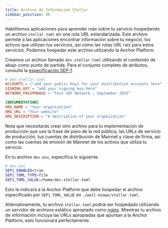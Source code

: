 ```yaml
---
title: Archivo de Información Stellar
sidebar_position: 40
---
```



Habilitemos aplicaciones para aprender más sobre tu servicio hospedando un archivo `stellar.toml` en una ruta URL estandarizada. Este archivo permite a las aplicaciones encontrar información sobre tu negocio, los activos que utilizan tus servicios, así como las rutas URL raíz para estos servicios. Podemos hospedar este archivo utilizando la Anchor Platform.

Creamos un archivo llamado `dev.stellar.toml` utilizando el contenido de abajo como punto de partida. Para el conjunto completo de atributos, consulta la [especificación SEP-1][sep-1].

<CodeExample>

```toml
# dev.stellar.toml
ACCOUNTS = ["add your public keys for your distribution accounts here"]
SIGNING_KEY = "add your signing key here"
NETWORK_PASSPHRASE = "Test SDF Network ; September 2015"

[DOCUMENTATION]
ORG_NAME = "Your organization"
ORG_URL = "Your website"
ORG_DESCRIPTION = "A description of your organization"
```

</CodeExample>

Nota que necesitarás crear otro archivo para tu implementación de producción que use la frase de paso de la red pública, las URLs de servicio de producción, tus cuentas de distribución de Mainnet y clave de firma, así como las cuentas de emisión de Mainnet de los activos que utiliza tu servicio.

En tu archivo `dev.env`, especifica lo siguiente.

<CodeExample>

```bash
# dev.env
SEP1_ENABLED=true
SEP1_TOML_TYPE=file
SEP1_TOML_VALUE=/home/dev.stellar.toml
```

</CodeExample>

Esto le indicará a la Anchor Platform que debe hospedar el archivo especificado por `SEP1_TOML_VALUE` en `./well-known/stellar.toml`.

Alternativamente, tu archivo `stellar.toml` podría ser hospedado utilizando un servidor de archivos estático apropiado como [nginx]. Mientras tu archivo de información incluya las URLs apropiadas que apuntan a la Anchor Platform, esto funcionará perfectamente.

[sep-1]: https://github.com/stellar/stellar-protocol/blob/master/ecosystem/sep-0001.md
[sep-9]: https://github.com/stellar/stellar-protocol/blob/master/ecosystem/sep-0009.md
[sep-24]: https://github.com/stellar/stellar-protocol/blob/master/ecosystem/sep-0024.md
[sep-38]: https://github.com/stellar/stellar-protocol/blob/master/ecosystem/sep-0038.md
[sep24-get-info]: https://github.com/stellar/stellar-protocol/blob/master/ecosystem/sep-0024.md#info
[anchor-platform-image]: https://hub.docker.com/r/stellar/anchor-platform
[docker-compose]: https://docs.docker.com/compose/
[minikube]: https://minikube.sigs.k8s.io/docs/
[kubernetes]: https://kubernetes.io/
[nginx]: https://www.nginx.com/
[ap-default-values]: https://github.com/stellar/java-stellar-anchor-sdk/blob/develop/platform/src/main/resources/config/anchor-config-default-values.yaml
[stellar-demo-wallet]: https://demo-wallet.stellar.org
[stellar-lab]: https://lab.stellar.org/
[postgresql]: https://www.postgresql.org/
[aurora-postgresql]: https://docs.aws.amazon.com/AmazonRDS/latest/AuroraUserGuide/Aurora.AuroraPostgreSQL.html
[h2]: https://www.h2database.com/html/main.html
[sqlite]: https://www.sqlite.org/index.html
[flyway]: https://documentation.red-gate.com/fd/welcome-to-flyway-184127914.html
[sep-24-ref-ui]: https://github.com/stellar/sep24-reference-ui
[sep-24-ref]: https://github.com/stellar/java-stellar-anchor-sdk/tree/develop/kotlin-reference-server
